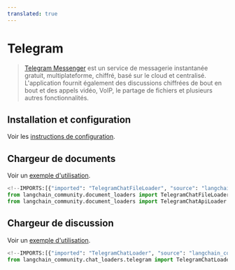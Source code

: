 ```yaml
---
translated: true
---
```


# Telegram

>[Telegram Messenger](https://web.telegram.org/a/) est un service de messagerie instantanée gratuit, multiplateforme, chiffré, basé sur le cloud et centralisé. L'application fournit également des discussions chiffrées de bout en bout et des appels vidéo, VoIP, le partage de fichiers et plusieurs autres fonctionnalités.

## Installation et configuration

Voir les [instructions de configuration](/docs/integrations/document_loaders/telegram).

## Chargeur de documents

Voir un [exemple d'utilisation](/docs/integrations/document_loaders/telegram).

```python
<!--IMPORTS:[{"imported": "TelegramChatFileLoader", "source": "langchain_community.document_loaders", "docs": "https://api.python.langchain.com/en/latest/document_loaders/langchain_community.document_loaders.telegram.TelegramChatFileLoader.html", "title": "Telegram"}, {"imported": "TelegramChatApiLoader", "source": "langchain_community.document_loaders", "docs": "https://api.python.langchain.com/en/latest/document_loaders/langchain_community.document_loaders.telegram.TelegramChatApiLoader.html", "title": "Telegram"}]-->
from langchain_community.document_loaders import TelegramChatFileLoader
from langchain_community.document_loaders import TelegramChatApiLoader
```

## Chargeur de discussion

Voir un [exemple d'utilisation](/docs/integrations/chat_loaders/telegram).

```python
<!--IMPORTS:[{"imported": "TelegramChatLoader", "source": "langchain_community.chat_loaders.telegram", "docs": "https://api.python.langchain.com/en/latest/chat_loaders/langchain_community.chat_loaders.telegram.TelegramChatLoader.html", "title": "Telegram"}]-->
from langchain_community.chat_loaders.telegram import TelegramChatLoader
```
